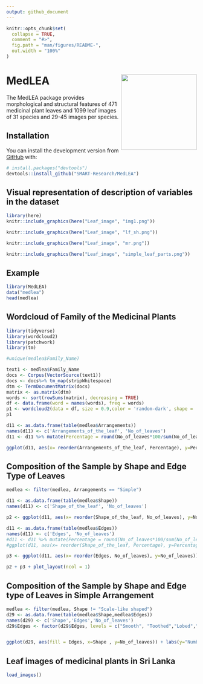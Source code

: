 ```yaml
---
output: github_document
---
```


<!-- README.md is generated from README.Rmd. Please edit that file -->

```r
knitr::opts_chunk$set(
  collapse = TRUE,
  comment = "#>",
  fig.path = "man/figures/README-",
  out.width = "100%"
)
```

# MedLEA <img src="hexsticker/sticker.png" align="right" height="200"/>

<!-- badges: start -->
<!-- badges: end -->

The  MedLEA package provides morphological and structural features of  471 medicinal plant leaves and 1099 leaf images of 31 species and 29-45 images per species.

## Installation

You can install the development version from [GitHub](https://github.com/) with:

``` r
# install.packages("devtools")
devtools::install_github("SMART-Research/MedLEA")
```

## Visual representation of description of variables in the dataset

```r
library(here)
knitr::include_graphics(here("Leaf_image", "img1.png"))
```



```r
knitr::include_graphics(here("Leaf_image", "lf_sh.png"))
```

```r
knitr::include_graphics(here("Leaf_image", "mr.png"))
```

```r
knitr::include_graphics(here("Leaf_image", "simple_leaf_parts.png"))
```

## Example


```r
library(MedLEA)
data("medlea")
head(medlea)
```

## Wordcloud of Family of the Medicinal Plants
```r
library(tidyverse)
library(wordcloud2)
library(patchwork)
library(tm)

#unique(medlea$Family_Name)

text1 <- medlea$Family_Name
docs <- Corpus(VectorSource(text1))
docs <- docs%>% tm_map(stripWhitespace)
dtm <- TermDocumentMatrix(docs)
matrix <- as.matrix(dtm)
words <- sort(rowSums(matrix), decreasing = TRUE)
df <- data.frame(word = names(words), freq = words)
p1 <- wordcloud2(data = df, size = 0.9,color = 'random-dark', shape = 'pentagon')
p1
```

```r
d11 <- as.data.frame(table(medlea$Arrangements))
names(d11) <- c('Arrangements_of_the_leaf', 'No_of_leaves')
d11 <- d11 %>% mutate(Percentage = round(No_of_leaves*100/sum(No_of_leaves),2))

ggplot(d11, aes(x= reorder(Arrangements_of_the_leaf, Percentage), y=Percentage)) + labs(y="Percentage", x="Arrangements of the leaf") + geom_bar(stat = "identity", width = 0.3) + ggtitle("Composition of sample by the Leaf Arrangement")+ geom_label(aes(label = paste0(Percentage, "%")), nudge_y = -6, size = 4, label.padding = unit(0.175,"lines")) + coord_flip()
```



## Composition of the Sample by Shape and Edge Type of Leaves

```r
medlea <- filter(medlea, Arrangements == "Simple")

d11 <- as.data.frame(table(medlea$Shape))
names(d11) <- c('Shape_of_the_leaf', 'No_of_leaves')

p2 <- ggplot(d11, aes(x= reorder(Shape_of_the_leaf, No_of_leaves), y=No_of_leaves)) + labs(y="Number of leaves", x="Shape of the leaf") + geom_bar(stat = "identity", width = 0.6) + ggtitle("Composition of the Sample by the Shape Label") + coord_flip()

```


```r
d11 <- as.data.frame(table(medlea$Edges))
names(d11) <- c('Edges', 'No_of_leaves')
#d11 <- d11 %>% mutate(Percentage = round(No_of_leaves*100/sum(No_of_leaves),0))
#ggplot(d11, aes(x= reorder(Shape_of_the_leaf, Percentage), y=Percentage)) + labs(y="Percentage", x="Shape of the leaf") + geom_bar(stat = "identity", width = 0.5) + geom_label(aes(label = paste0(Percentage, "%")), nudge_y = -3, size = 3.25, label.padding = unit(0.175,"lines")) + ggtitle("Composition of the Sample by the Shape Label") + coord_flip()

p3 <- ggplot(d11, aes(x= reorder(Edges, No_of_leaves), y=No_of_leaves)) + labs(y="Number of leaves", x="Edge type of the leaf") + geom_bar(stat = "identity", width = 0.6) + ggtitle("Composition of the Sample by the Edge Type") + coord_flip()

p2 + p3 + plot_layout(ncol = 1)
```

## Composition of the Sample by Shape and Edge type of Leaves in Simple Arrangement

```r
medlea <- filter(medlea, Shape != "Scale-like shaped")
d29 <- as.data.frame(table(medlea$Shape,medlea$Edges))
names(d29) <- c('Shape','Edges','No_of_leaves')
d29$Edges <- factor(d29$Edges, levels = c("Smooth", "Toothed","Lobed","Crenate"))


ggplot(d29, aes(fill = Edges, x=Shape , y=No_of_leaves)) + labs(y="Number of leaves", x="Shape of the leaf") + geom_bar(stat = "identity", width = 0.5, position = position_dodge()) + coord_flip() + ggtitle("Composition of the sample by Shape Label and Edge type") + scale_fill_brewer(palette = "Set1")  
```

## Leaf images of medicinal plants in Sri Lanka

```r
load_images()
```

